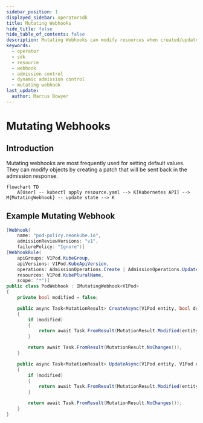 ```yaml
---
sidebar_position: 1
displayed_sidebar: operatorsdk
title: Mutating Webhooks
hide_title: false
hide_table_of_contents: false
description: Mutating Webhooks can modify resources when created/updated.
keywords:
  - operator
  - sdk
  - resource
  - webhook
  - admission control
  - dynamic admission control
  - mutating webhook
last_update:
  author: Marcus Bowyer
---
```


# Mutating Webhooks

## Introduction

Mutating webhooks are most frequently used for setting default values. They can
modify objects by creating a patch that will be sent back in the admission
response.

```mermaid
flowchart TD
    A[User] -- kubectl apply resource.yaml --> K[Kubernetes API] --> M{MutatingWebhook} -- update state --> K
```

## Example Mutating Webhook

```csharp
[Webhook(
    name: "pod-policy.neonkube.io",
    admissionReviewVersions: "v1",
    failurePolicy: "Ignore")]
[WebhookRule(
    apiGroups: V1Pod.KubeGroup,
    apiVersions: V1Pod.KubeApiVersion,
    operations: AdmissionOperations.Create | AdmissionOperations.Update,
    resources: V1Pod.KubePluralName,
    scope: "*")]
public class PodWebhook : IMutatingWebhook<V1Pod>
{
    private bool modified = false;

    public async Task<MutationResult> CreateAsync(V1Pod entity, bool dryRun)
    {
        if (modified)
        {
            return await Task.FromResult(MutationResult.Modified(entity));
        }

        return await Task.FromResult(MutationResult.NoChanges());
    }

    public async Task<MutationResult> UpdateAsync(V1Pod entity, V1Pod oldEntity, bool dryRun)
    {
        if (modified)
        {
            return await Task.FromResult(MutationResult.Modified(entity));
        }

        return await Task.FromResult(MutationResult.NoChanges());
    }
}
```
